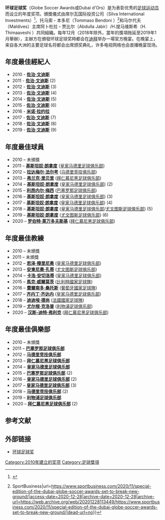 '''环球足球奖'''（Globe Soccer Awards或Dubai d'Ors）是为表彰优秀的[[足球运动员|足球运动员]]而设立的年度奖项。頒獎儀式由席尔瓦国际投资公司（Silva International Investments）<ref name="prnewswireref-">{{Cite web|title=Silva International Investments Acquires Stake in Globe Soccer|url=https://www.prnewswire.com/in/news-releases/silva-international-investments-acquires-stake-in-globe-soccer-666738373.html|access-date=2020-12-28|archive-date=2020-12-27|archive-url=https://web.archive.org/web/20201227200046/https://www.prnewswire.com/in/news-releases/silva-international-investments-acquires-stake-in-globe-soccer-666738373.html|dead-url=no}}</ref>、托马索・本多尼（Tommaso Bendoni ）<ref name="sportbusinessref-">{{Cite web|title=Special edition of the Dubai Globe Soccer Awards set to break new ground {{!}} SportBusiness|url=https://www.sportbusiness.com/2020/11/special-edition-of-the-dubai-globe-soccer-awards-set-to-break-new-ground/|access-date=2020-12-28|archive-date=2020-12-28|archive-url=https://web.archive.org/web/20201228113449/https://www.sportbusiness.com/2020/11/special-edition-of-the-dubai-globe-soccer-awards-set-to-break-new-ground/|dead-url=no}}</ref>和马尔代夫（Maldives）主席阿卜杜拉・贾比尔（Abdulla Jabir）/H.提马维斯希（H. Thimaaveshi ）共同組織。每年12月（2018年除外，當年的獎項拖延至2019年1月舉辦），主辦方在頒發环球足球奖時都会在[[迪拜|迪拜]]举办一場官方晚宴。在晚宴上，来自各大洲的主要足球名将都会出席颁奖典礼，许多电视网络也会直播晚宴现场。

== 年度最佳經紀人 ==
* 2010 - {{flagicon|Portugal}} '''[[佐治·文迪斯|佐治·文迪斯]]'''
* 2011 - {{flagicon|Portugal}} '''[[佐治·文迪斯|佐治·文迪斯]]''' (2)
* 2012 - {{flagicon|Portugal}} '''[[佐治·文迪斯|佐治·文迪斯]]''' (3)
* 2013 - {{flagicon|Portugal}} '''[[佐治·文迪斯|佐治·文迪斯]]''' (4)
* 2014 - {{flagicon|Portugal}} '''[[佐治·文迪斯|佐治·文迪斯]]''' (5)
* 2015 - {{flagicon|Portugal}} '''[[佐治·文迪斯|佐治·文迪斯]]''' (6)
* 2016 - {{flagicon|Italy}} '''[[米诺·拉约拉|米诺·拉约拉]]'''
* 2017 - {{flagicon|Portugal}} '''[[佐治·文迪斯|佐治·文迪斯]]''' (7)
* 2018 - {{flagicon|Portugal}} '''[[佐治·文迪斯|佐治·文迪斯]]''' (8)
* 2019 - {{flagicon|Portugal}} '''[[佐治·文迪斯|佐治·文迪斯]]''' (9)

== 年度最佳球員 ==
* 2010 – 未頒獎
* 2011 – {{Flagicon|Portugal}} '''[[基斯坦奴·朗拿度|基斯坦奴·朗拿度]]''' ([[皇家马德里足球俱乐部|皇家马德里足球俱乐部]])
* 2012 – {{flagicon|Colombia}} '''[[拉达梅尔·法尔考|拉达梅尔·法尔考]]''' ([[马德里竞技俱乐部|马德里竞技俱乐部]])
* 2013 – {{flagicon|France}} '''[[弗兰克·里贝里|弗兰克·里贝里]]''' ([[拜仁慕尼黑足球俱乐部|拜仁慕尼黑足球俱乐部]])
* 2014 – {{flagicon|Portugal}} '''[[基斯坦奴·朗拿度|基斯坦奴·朗拿度]]''' ([[皇家马德里足球俱乐部|皇家马德里足球俱乐部]]) (2)
* 2015 – {{flagicon|Argentina}} '''[[利昂内尔·梅西|利昂内尔·梅西]]''' ([[巴塞罗那足球俱乐部|巴塞罗那足球俱乐部]])
* 2016 – {{flagicon|Portugal}} '''[[基斯坦奴·朗拿度|基斯坦奴·朗拿度]]''' ([[皇家马德里足球俱乐部|皇家马德里足球俱乐部]]) (3)
* 2017 – {{flagicon|Portugal}} '''[[基斯坦奴·朗拿度|基斯坦奴·朗拿度]]''' ([[皇家马德里足球俱乐部|皇家马德里足球俱乐部]]) (4)
* 2018 – {{flagicon|Portugal}} '''[[基斯坦奴·朗拿度|基斯坦奴·朗拿度]]''' ([[皇家马德里足球俱乐部|皇家马德里足球俱乐部]]/[[尤文图斯足球俱乐部|尤文图斯足球俱乐部]]) (5)
* 2019 – {{flagicon|Portugal}} '''[[基斯坦奴·朗拿度|基斯坦奴·朗拿度]]'''  ([[尤文图斯足球俱乐部|尤文图斯足球俱乐部]]) (6)
* 2020 – {{flagicon|Poland}} '''[[罗伯特·莱万多夫斯基|罗伯特·莱万多夫斯基]]'''  ([[拜仁慕尼黑足球俱乐部|拜仁慕尼黑足球俱乐部]])

== 年度最佳教練 ==
* 2010 – 未頒獎
* 2011 – 未頒獎
* 2012 – {{flagicon|Portugal}} '''[[若泽·穆里尼奥|若泽·穆里尼奥]]''' ([[皇家马德里足球俱乐部|皇家马德里足球俱乐部]])
* 2013 – {{flagicon|Italy}} '''[[安東尼奧·孔蒂|安東尼奧·孔蒂]]''' ([[尤文图斯足球俱乐部|尤文图斯足球俱乐部]])
* 2014 – {{flagicon|Italy}} '''[[卡洛·安切洛蒂|卡洛·安切洛蒂]]''' ([[皇家马德里足球俱乐部|皇家马德里足球俱乐部]])
* 2015 – {{flagicon|Belgium}} '''[[馬克·威爾莫茨|馬克·威爾莫茨]]''' ([[比利時國家足球隊|比利時國家足球隊]])
* 2016 – {{flagicon|Portugal}} '''[[費爾南多·桑托斯_(葡萄牙)|費爾南多·桑托斯]]''' ([[葡萄牙國家足球隊|葡萄牙國家足球隊]])
* 2017 – {{flagicon|France}} '''[[齐内丁·齐达内|齐内丁·齐达内]]''' ([[皇家马德里足球俱乐部|皇家马德里足球俱乐部]])
* 2018 – {{flagicon|France}} '''[[迪迪埃·德尚|迪迪埃·德尚]]''' ([[法國國家足球隊|法國國家足球隊]])
* 2019 – {{flagicon|Germany}} '''[[尤尔根·克洛普|尤尔根·克洛普]]''' ([[利物浦足球俱乐部|利物浦足球俱乐部]])
* 2020 – {{flagicon|Germany}} '''[[汉斯-迪特·弗利克|汉斯-迪特·弗利克]]''' ([[拜仁慕尼黑足球俱乐部|拜仁慕尼黑足球俱乐部]])

==年度最佳俱樂部==
* 2010 – 未頒獎
* 2011 – {{flagicon|Spain}} '''[[巴塞罗那足球俱乐部|巴塞罗那足球俱乐部]]'''
* 2012 – {{flagicon|Spain}} '''[[马德里竞技俱乐部|马德里竞技俱乐部]]'''
* 2013 – {{flagicon|Germany}} '''[[拜仁慕尼黑足球俱乐部|拜仁慕尼黑足球俱乐部]]'''
* 2014 – {{flagicon|Spain}} '''[[皇家马德里足球俱乐部|皇家马德里足球俱乐部]]'''
* 2015 – {{flagicon|Spain}} '''[[巴塞罗那足球俱乐部|巴塞罗那足球俱乐部]]''' (2)
* 2016 – {{flagicon|Spain}}  '''[[皇家马德里足球俱乐部|皇家马德里足球俱乐部]]''' (2)
* 2017 – {{flagicon|Spain}}  '''[[皇家马德里足球俱乐部|皇家马德里足球俱乐部]]''' (3)
* 2018 – {{flagicon|Spain}}  '''[[马德里竞技俱乐部|马德里竞技俱乐部]]''' (2)
* 2019 – {{flagicon|England}} '''[[利物浦足球俱乐部|利物浦足球俱乐部]] '''
* 2020 – {{flagicon|Germany}} '''[[拜仁慕尼黑足球俱乐部|拜仁慕尼黑足球俱乐部]]''' (2)
== 参考文献 ==
{{Reflist}}

== 外部链接 ==

* [https://www.globesoccer.com/awards/ 环球足球奖] {{Wayback|url=https://www.globesoccer.com/awards/ |date=20171228060039 }}

[[Category:2010年建立的奖项|Category:2010年建立的奖项]]
[[Category:足球獎項|Category:足球獎項]]